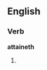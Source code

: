 ==English==

===Verb===
'''attaineth'''

# {{archaic third-person singular of|attain}}
{{count page|[[Wiktionary:Page count]]}}